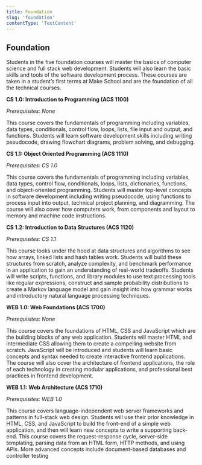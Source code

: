 ```yaml
---
title: Foundation
slug: 'foundation'
contentType: 'TextContent'
---
```


## Foundation

Students in the five foundation courses will master the basics of computer science and full stack
web development. Students will also learn the basic skills and tools of the software development
process. These courses are taken in a student’s first terms at Make School and are the foundation of
all the technical courses.

**CS 1.0: Introduction to Programming (ACS 1100)**

_Prerequisites: None_

This course covers the fundamentals of programming including variables, data types, conditionals,
control flow, loops, lists, file input and output, and functions. Students will learn software
development skills including writing pseudocode, drawing flowchart diagrams, problem solving, and
debugging.

**CS 1.1: Object Oriented Programming (ACS 1110)**

_Prerequisites: CS 1.0_

This course covers the fundamentals of programming including variables, data types, control flow,
conditionals, loops, lists, dictionaries, functions, and object-oriented programming. Students will
master top-level concepts in software development including writing pseudocode, using functions to
process input into output, technical project planning, and diagramming. The course will also cover
how computers work, from components and layout to memory and machine code instructions.

**CS 1.2: Introduction to Data Structures (ACS 1120)**

_Prerequisites: CS 1.1_

This course looks under the hood at data structures and algorithms to see how arrays, linked lists
and hash tables work. Students will build these structures from scratch, analyze complexity, and
benchmark performance in an application to gain an understanding of real-world tradeoffs. Students
will write scripts, functions, and library modules to use text processing tools like regular
expressions, construct and sample probability distributions to create a Markov language model and
gain insight into how grammar works and introductory natural language processing techniques.

**WEB 1.0: Web Foundations (ACS 1700)**

_Prerequisites: None_

This course covers the foundations of HTML, CSS and JavaScript which are the building blocks of any
web application. Students will master HTML and intermediate CSS allowing them to create a compelling
website from scratch. JavaScript will be introduced and students will learn basic concepts and
syntax needed to create interactive frontend applications. The course will also cover the
architecture of frontend applications, the role of each technology in creating modular applications,
and professional best practices in frontend development.

**WEB 1.1: Web Architecture (ACS 1710)**

_Prerequisites: WEB 1.0_

This course covers language-independent web server frameworks and patterns in full-stack web design.
Students will use their prior knowledge in HTML, CSS, and JavaScript to build the front-end of a
simple web application, and then will learn new concepts to write a supporting back-end. This course
covers the request-response cycle, server-side templating, parsing data from an HTML form, HTTP
methods, and using APIs. More advanced concepts include document-based databases and controller
testing
